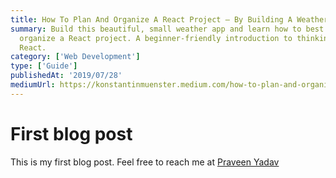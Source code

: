 ```yaml
---
title: How To Plan And Organize A React Project – By Building A Weather App
summary: Build this beautiful, small weather app and learn how to best plan and
  organize a React project. A beginner-friendly introduction to thinking in
  React.
category: ['Web Development']
type: ['Guide']
publishedAt: '2019/07/28'
mediumUrl: https://konstantinmuenster.medium.com/how-to-plan-and-organize-a-react-project-by-building-a-weather-app-95175b11bd01
---
```



# First blog post

This is my first blog post. Feel free to reach me at
[Praveen Yadav](https://twitter.com/osfreak)
